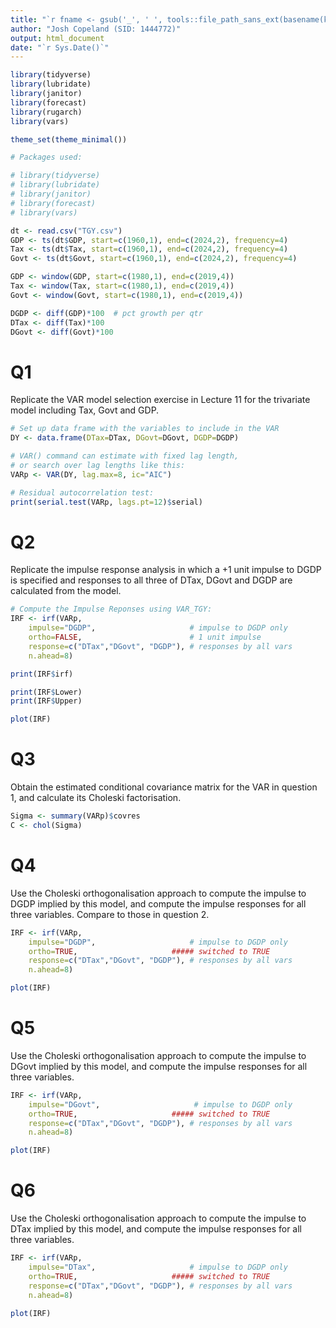 ```yaml
---
title: "`r fname <- gsub('_', ' ', tools::file_path_sans_ext(basename(knitr::current_input()))); paste0(toupper(substr(fname, 1, 1)), substr(fname, 2, nchar(fname)))`"
author: "Josh Copeland (SID: 1444772)"
output: html_document
date: "`r Sys.Date()`"
---
```


```r

library(tidyverse)
library(lubridate)
library(janitor)
library(forecast)
library(rugarch)
library(vars)

theme_set(theme_minimal())

```

```r

# Packages used:

# library(tidyverse)
# library(lubridate)
# library(janitor)
# library(forecast)
# library(vars)

```

```r

dt <- read.csv("TGY.csv")
GDP <- ts(dt$GDP, start=c(1960,1), end=c(2024,2), frequency=4)
Tax <- ts(dt$Tax, start=c(1960,1), end=c(2024,2), frequency=4)
Govt <- ts(dt$Govt, start=c(1960,1), end=c(2024,2), frequency=4)

GDP <- window(GDP, start=c(1980,1), end=c(2019,4))
Tax <- window(Tax, start=c(1980,1), end=c(2019,4))
Govt <- window(Govt, start=c(1980,1), end=c(2019,4))

DGDP <- diff(GDP)*100  # pct growth per qtr
DTax <- diff(Tax)*100
DGovt <- diff(Govt)*100

```

# Q1

Replicate the VAR model selection exercise in Lecture 11 for the trivariate model including Tax, Govt and GDP.

```r

# Set up data frame with the variables to include in the VAR
DY <- data.frame(DTax=DTax, DGovt=DGovt, DGDP=DGDP)

# VAR() command can estimate with fixed lag length,
# or search over lag lengths like this:
VARp <- VAR(DY, lag.max=8, ic="AIC")

# Residual autocorrelation test:
print(serial.test(VARp, lags.pt=12)$serial)

```

# Q2

Replicate the impulse response analysis in which a +1 unit impulse to DGDP is specified and responses to all three of DTax, DGovt and DGDP are calculated from the model.

```r

# Compute the Impulse Reponses using VAR_TGY:
IRF <- irf(VARp, 
    impulse="DGDP",                     # impulse to DGDP only
    ortho=FALSE,                        # 1 unit impulse
    response=c("DTax","DGovt", "DGDP"), # responses by all vars 
    n.ahead=8)

print(IRF$irf)

print(IRF$Lower)
print(IRF$Upper)

plot(IRF)

```


# Q3

Obtain the estimated conditional covariance matrix for the VAR in question 1, and calculate its Choleski factorisation.

```r

Sigma <- summary(VARp)$covres
C <- chol(Sigma)

```


# Q4

Use the Choleski orthogonalisation approach to compute the impulse to DGDP implied by this model, and compute the impulse responses for all three variables. Compare to those in question 2.


```r

IRF <- irf(VARp, 
    impulse="DGDP",                     # impulse to DGDP only
    ortho=TRUE,                     ##### switched to TRUE
    response=c("DTax","DGovt", "DGDP"), # responses by all vars 
    n.ahead=8)

plot(IRF)


```


# Q5

Use the Choleski orthogonalisation approach to compute the impulse to DGovt implied by this model, and compute the impulse responses for all three variables.

```r

IRF <- irf(VARp, 
    impulse="DGovt",                     # impulse to DGDP only
    ortho=TRUE,                     ##### switched to TRUE
    response=c("DTax","DGovt", "DGDP"), # responses by all vars 
    n.ahead=8)

plot(IRF)

```


# Q6

Use the Choleski orthogonalisation approach to compute the impulse to DTax implied by this model, and compute the impulse responses for all three variables.


```r

IRF <- irf(VARp, 
    impulse="DTax",                     # impulse to DGDP only
    ortho=TRUE,                     ##### switched to TRUE
    response=c("DTax","DGovt", "DGDP"), # responses by all vars 
    n.ahead=8)

plot(IRF)


```